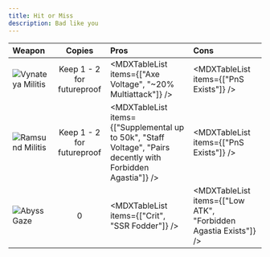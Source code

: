 ```yaml
---
title: Hit or Miss
description: Bad like you
---
```


<div className="[&_td]:align-middle w-full [&_img]:my-2 [&_img]:min-w-[112px] md:[&_img]:w-[206px]">

| Weapon                                       |           Copies           | Pros                                                                                                          | Cons                                                             |
| :------------------------------------------- | :------------------------: | :------------------------------------------------------------------------------------------------------------ | :--------------------------------------------------------------- |
| ![Vynateya Militis](/weapon/1040314700.webp) | Keep 1 - 2 for futureproof | <MDXTableList items={["Axe Voltage", "~20% Multiattack"]} />                                                  | <MDXTableList items={["PnS Exists"]} />                          |
| ![Ramsund Militis](/weapon/1040419600.webp)  | Keep 1 - 2 for futureproof | <MDXTableList items={["Supplemental up to 50k", "Staff Voltage", "Pairs decently with Forbidden Agastia"]} /> | <MDXTableList items={["PnS Exists"]} />                          |
| ![Abyss Gaze](/weapon/1040508900.webp)       |             0              | <MDXTableList items={["Crit", "SSR Fodder"]} />                                                               | <MDXTableList items={["Low ATK", "Forbidden Agastia Exists"]} /> |

</div>

